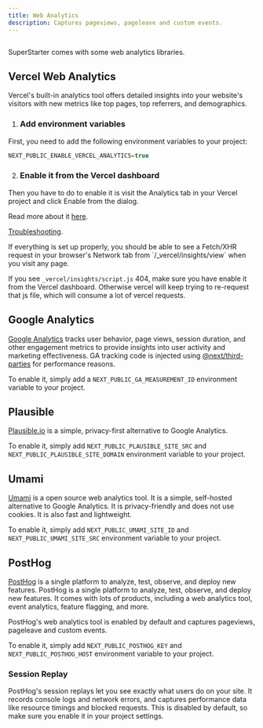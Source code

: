 ```yaml
---
title: Web Analytics
description: Captures pageviews, pageleave and custom events.
---
```


<Frame>
  <img src="/images/web-analytics.png" alt="" />
</Frame>

SuperStarter comes with some web analytics libraries.

## Vercel Web Analytics

Vercel's built-in analytics tool offers detailed insights into your website's visitors with new metrics like top pages, top referrers, and demographics. 

1. ### Add environment variables

First, you need to add the following environment variables to your project:

```js .env.local
NEXT_PUBLIC_ENABLE_VERCEL_ANALYTICS=true
```

2. ### Enable it from the Vercel dashboard

Then you have to do to enable it is visit the Analytics tab in your Vercel project and click Enable from the dialog.

Read more about it [here](https://vercel.com/docs/analytics/quickstart).

[Troubleshooting](https://vercel.com/docs/analytics/troubleshooting).

<Warning>
If everything is set up properly, you should be able to see a Fetch/XHR request in your browser's Network tab from `/_vercel/insights/view` when you visit any page.

If you see `_vercel/insights/script.js` 404, make sure you have enable it from the Vercel dashboard. Otherwise vercel will keep trying to re-request that js file, which will consume a lot of vercel requests.
</Warning>

## Google Analytics

[Google Analytics](https://analytics.google.com/) tracks user behavior, page views, session duration, and other engagement metrics to provide insights into user activity and marketing effectiveness. GA tracking code is injected using [@next/third-parties](https://nextjs.org/docs/app/building-your-application/optimizing/third-party-libraries#google-analytics) for performance reasons.

To enable it, simply add a `NEXT_PUBLIC_GA_MEASUREMENT_ID` environment variable to your project.

## Plausible

[Plausible.io](https://plausible.io/) is a simple, privacy-first alternative to Google Analytics.

To enable it, simply add `NEXT_PUBLIC_PLAUSIBLE_SITE_SRC` and `NEXT_PUBLIC_PLAUSIBLE_SITE_DOMAIN` environment variable to your project.

## Umami

[Umami](https://umami.is/) is a open source web analytics tool. It is a simple, self-hosted alternative to Google Analytics. It is privacy-friendly and does not use cookies. It is also fast and lightweight.

To enable it, simply add `NEXT_PUBLIC_UMAMI_SITE_ID` and `NEXT_PUBLIC_UMAMI_SITE_SRC` environment variable to your project.

## PostHog

[PostHog](https://posthog.com/) is a single platform to analyze, test, observe, and deploy new features. PostHog is a single platform to analyze, test, observe, and deploy new features. It comes with lots of products, including a web analytics tool, event analytics, feature flagging, and more.

PostHog's web analytics tool is enabled by default and captures pageviews, pageleave and custom events.

To enable it, simply add `NEXT_PUBLIC_POSTHOG_KEY` and `NEXT_PUBLIC_POSTHOG_HOST` environment variable to your project.

### Session Replay

PostHog's session replays let you see exactly what users do on your site. It records console logs and network errors, and captures performance data like resource timings and blocked requests. This is disabled by default, so make sure you enable it in your project settings.